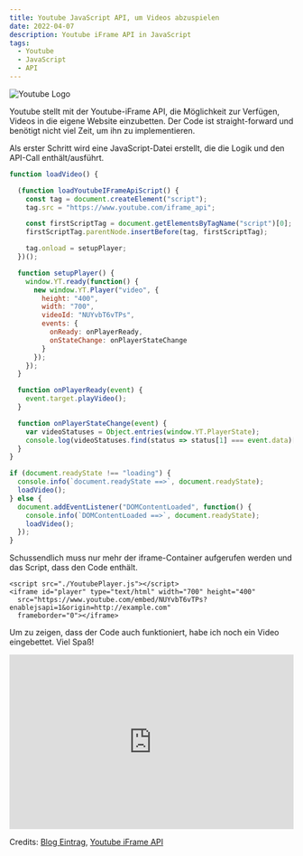 ```yaml
---
title: Youtube JavaScript API, um Videos abzuspielen
date: 2022-04-07
description: Youtube iFrame API in JavaScript
tags:
  - Youtube
  - JavaScript
  - API
---
```


![Youtube Logo](./yt-logo.png)

Youtube stellt mit der Youtube-iFrame API, die Möglichkeit zur Verfügen, Videos in die eigene Website einzubetten.
Der Code ist straight-forward und benötigt nicht viel Zeit, um ihn zu implementieren.

Als erster Schritt wird eine JavaScript-Datei erstellt, die die Logik und den API-Call enthält/ausführt.

```js
function loadVideo() {

  (function loadYoutubeIFrameApiScript() {
    const tag = document.createElement("script");
    tag.src = "https://www.youtube.com/iframe_api";

    const firstScriptTag = document.getElementsByTagName("script")[0];
    firstScriptTag.parentNode.insertBefore(tag, firstScriptTag);

    tag.onload = setupPlayer;
  })();

  function setupPlayer() {
    window.YT.ready(function() {
      new window.YT.Player("video", {
        height: "400",
        width: "700",
        videoId: "NUYvbT6vTPs",
        events: {
          onReady: onPlayerReady,
          onStateChange: onPlayerStateChange
        }
      });
    });
  }

  function onPlayerReady(event) {
    event.target.playVideo();
  }

  function onPlayerStateChange(event) {
    var videoStatuses = Object.entries(window.YT.PlayerState);
    console.log(videoStatuses.find(status => status[1] === event.data)[0]);
  }
}

if (document.readyState !== "loading") {
  console.info(`document.readyState ==>`, document.readyState);
  loadVideo();
} else {
  document.addEventListener("DOMContentLoaded", function() {
    console.info(`DOMContentLoaded ==>`, document.readyState);
    loadVideo();
  });
}

```

Schussendlich muss nur mehr der iframe-Container aufgerufen werden und das Script, dass den Code enthält.

```
<script src="./YoutubePlayer.js"></script>
<iframe id="player" type="text/html" width="700" height="400"
  src="https://www.youtube.com/embed/NUYvbT6vTPs?enablejsapi=1&origin=http://example.com"
  frameborder="0"></iframe>
```

Um zu zeigen, dass der Code auch funktioniert, habe ich noch ein Video eingebettet. Viel Spaß!



<div class="videoWrapper" style="
        position: relative;
       	padding-bottom: 56.25%;
       	padding-top: 25px;
       	height: 0;"
>
<iframe id="player"
        src="https://www.youtube.com/embed/NUYvbT6vTPs?enablejsapi=1&origin=http://example.com"
        frameborder="0"
        style="
            position: absolute;
            top: 0;
            left: 0;
            width: 100%;
            height: 100%;
  "></iframe>
</div>

Credits:
[Blog Eintrag](https://dev.to/dance2die/youtube-iframe-api-yt-player-is-not-a-constructor-pa6),
[Youtube iFrame API](https://developers.google.com/youtube/iframe_api_reference?hl=de)
